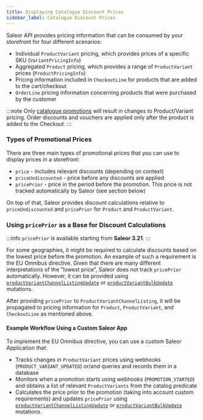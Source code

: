 ```yaml
---
title: Displaying Catalogue Discount Prices
sidebar_label: Catalogue Discount Prices
---
```


Saleor API provides pricing information that can be consumed by your storefront for four different scenarios:
- Individual `ProductVariant` pricing, which provides prices of a specific SKU (`VariantPricingInfo`)
- Aggregated `Product` pricing, which provides a range of `ProductVariant` prices (`ProductPricingInfo`)
- Pricing information included in `CheckoutLine` for products that are added to the cart/checkout
- `OrderLine` pricing information concerning products that were purchased by the customer

:::note
Only [catalogue promotions](/developer/discounts/promotions.mdx) will result in changes to Product/Variant pricing. 
Order discounts and vouchers are applied only after the product is added to the Checkout.
:::

### Types of Promotional Prices

There are three main types of promotional prices that you can use to display prices in a storefront:
- `price` - includes relevant discounts (depending on context)
- `priceUndiscounted` - price before any discounts are applied 
- `pricePrior` - price in the period before the promotion. This price is not tracked automatically by Saleor (see section below)

On top of that, Saleor provides discount calculations relative to `priceUndiscounted` and `pricePrior` for `Product` and `ProductVariant`.

### Using `pricePrior` as a Base for Discount Calculations

:::info
`pricePrior` is available starting from **Saleor 3.21**.
:::

For some geographies, it might be required to calculate discounts based on the lowest price before the promotion. 
An example of such a requirement is the EU Omnibus directive. 
Given that there are many different interpretations of the "lowest price", Saleor does not track `pricePrior` automatically. 
However, it can be provided using 
[`productVariantChannelListingUpdate`](/api-reference/products/mutations/product-variant-channel-listing-update.mdx) or 
[`productVariantBulkUpdate`](/api-reference/products/mutations/product-variant-bulk-update.mdx) mutations. 

After providing `pricePrior` to `ProductVariantChannelListing`, it will be propagated to pricing information for 
`Product`, `ProductVariant`, and `CheckoutLine` as mentioned above.

#### Example Workflow Using a Custom Saleor App

To implement the EU Omnibus directive, you can use a custom Saleor Application that:
- Tracks changes in `ProductVariant` prices using webhooks (`PRODUCT_VARIANT_UPDATED`) or/and queries and records them in a database
- Monitors when a promotion starts using webhooks (`PROMOTION_STARTED`) and obtains a list of relevant `ProductVariants` from the catalog predicate
- Calculates the price prior to the promotion (taking into account custom requirements) and updates `pricePrior` using 
[`productVariantChannelListingUpdate`](/api-reference/products/mutations/product-variant-channel-listing-update.mdx) or 
[`productVariantBulkUpdate`](/api-reference/products/mutations/product-variant-bulk-update.mdx) mutations.
